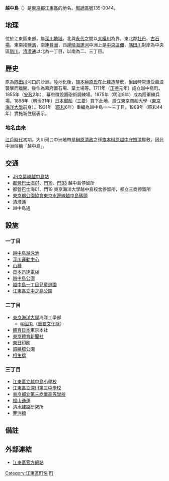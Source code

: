 {{Pathnav|日本|東京都|[[江東區_(東京都)|江東區]]|frame=1}}
{{Infobox Settlement
|official_name = 越中島
|native_name =
|settlement_type = [[町|町]]
|image_skyline = Sports Nippon Newspapers Tokyo HQ 20110603-002.jpg
|imagesize = 250px
|image_caption = [[體育日本|體育日本]]本社
|image_flag =
|image_seal =
| image_map =
| map_caption =
| pushpin_map =
|subdivision_type = [[國家|國家]]
|subdivision_name = [[File:Flag_of_Japan.svg|border]] [[日本|日本]]
|subdivision_type1 = [[都道府縣|都道府縣]]
|subdivision_name1 = [[File:Flag_of_Tokyo_Prefecture.svg|25px]] [[東京都|東京都]]
|subdivision_type2 = [[東京都區部|特別區]]
|subdivision_name2 = [[File:Flag_of_Koto,_Tokyo.svg|25px]] [[江東區_(東京都)|江東區]]
|established_title =
|established_date =
|government_type =
|leader_title =
|leader_name =
|area_magnitude =
|area_total_sq_mi =
|area_total_km2 =
|area_land_sq_mi =
|area_land_km2 =
|area_urban_sq_mi =
|area_urban_km2 =
|area_metro_km2 =
|area_metro_sq_mi =
|population_as_of= 2013年（平成25年）8月1日
|population_footnotes =
|population_total = 6524<ref>[http://www.city.koto.lg.jp/profile/koto/5353/15817/file/H25.8.pdf 江東区の世帯と人口（住民基本台帳による） 区民部区民課 平成25年8月1日現在]{{dead link|date=十月 2017 |bot=InternetArchiveBot }}</ref>
|population_urban =
|population_metro =
|population_density_sq_mi =
|population_density_km2 =
| timezone = [[日本標準時間|JST]]
| utc_offset = +9
|timezone_DST =
|utc_offset_DST =
|latd=|latm=|lats=|latNS=
|longd=|longm=|longs=|longEW=
|elevation_footnotes=
|elevation_m =
|elevation_ft =
|postal_code_type = [[郵遞區號|郵遞區號]]
|postal_code = 135-0044
|area_code =
|website =
|footnotes =
}}
'''越中島'''（{{jpn|j=越中島|hg=えっちゅうじま|rm=Etchūjima|f=y}}）是[[東京都|東京都]][[江東區_(東京都)|江東區]]的地名。[[郵遞區號|郵遞區號]]135-0044。

== 地理 ==
位於江東區東部，屬[[深川區|深川地域]]。北與[[永代|永代]]之間以[[大橫川|大橫川]]為界，東北鄰[[牡丹_(江東區)|牡丹]]、[[古石場|古石場]]，東南接[[鹽濱_(江東區)|鹽濱]]，南連[[豐洲|豐洲]]，西邊[[晴海運河|晴海運河]]中洲上是[[中央區_(東京都)|中央區]][[佃_(東京都中央區)|佃]]，[[隅田川|隅田川]]對岸為中央區[[新川_(東京都中央區)|新川]]。[[清澄通|清澄通]]以北為一丁目，以南為二、三丁目。

== 歷史 ==
原為[[隅田川|隅田川]]河口的沙洲。陸地化後，[[旗本|旗本]][[榊原氏|榊原氏]]在此建造屋敷，但因時常遭受風浪襲擊而離開。後作為幕府置石場、棄土場等。1711年（[[正德_(日本)|正德]]元年）成立越中島町。1855年（[[安政|安政]]2年），幕府徵設置砲術調練場。1875年（明治8年）成為陸軍練兵場。1898年（明治31年）[[日本郵船|日本郵船]]（[[三菱|三菱]]）買下此地，設立東京商船大學（[[東京海洋大學|東京海洋大學]]前身）。1931年（[[昭和|昭和]]6年）重編為越中島一～三丁目。1969年（昭和44年）實施新住居表示。
=== 地名由來 ===
[[江戶時代|江戶時代]]初期，大川河口中洲地帶是[[榊原清政|榊原清政]]之孫[[旗本|旗本]][[榊原照清|榊原越中守照清]]屋敷，因此中洲俗稱「越中島」。

== 交通 ==
* [[東日本旅客鐵道|JR]][[京葉線|京葉線]][[越中島站|越中島站]]
* [[都營巴士|都營巴士]][[都營巴士深川營業所#海01系統|海01]]、[[都營巴士深川營業所#門19系統|門19]]、[[都營巴士江東營業所#門33系統|門33]] 越中島停留所
* 都營巴士海01、門19 東京海洋大學越中島校舍停留所，都立三商停留所
* [[東京都公園協會|東京都公園協會]][[東京水邊線|東京水邊線]][https://web.archive.org/web/20100815005600/http://www.tokyo-park.or.jp/waterbus/course/port/ecchu.html 越中島碼頭]
* [[清澄通|清澄通]]
* 越中島通

== 設施 ==
=== 一丁目 ===
* [[越中島游泳池|越中島游泳池]]
* [[深川運動中心|深川運動中心]]
* [[山種|山種]]
* [[迅達集團|日本迅達電梯]]
* [[越中島公園|越中島公園]]
* [[越中島一丁目兒童遊園|越中島一丁目兒童遊園]]
* [[江東區立中之島公園|江東區立中之島公園]]

=== 二丁目 ===
* [[東京海洋大學|東京海洋大學]]海洋工學部
** [[明治丸|明治丸]]（[[重要文化財|重要文化財]]）
* [[體育日本|體育日本]]東京本社
* [[東京體育|東京體育新聞社]]
* [[東日印刷|東日印刷]]
* [[調練橋公園|調練橋公園]]
* [[相生橋_(東京都)|相生橋]]

=== 三丁目 ===
* [[江東區立越中島小學校|江東區立越中島小學校]]
* [[江東區立深川第三中學校|江東區立深川第三中學校]]
* [[東京都立第三商業高等學校|東京都立第三商業高等學校]]
* [[福山通運|福山通運]]
* [[清水建設|清水建設]]研究所
* [[豐洲橋|豐洲橋]]

== 備註 ==
{{reflist}}

== 外部連結 ==
{{Commonscat|Etchujima}}
* [http://www.city.koto.lg.jp/ 江東區官方網站] {{Wayback|url=http://www.city.koto.lg.jp/ |date=20130723024418 }}

{{江東區的町名}}

{{DEFAULTSORT:Etchujima}}
[[Category:江東區町名|Category:江東區町名]]
[[Category:以人名命名的日本行政區|町]]